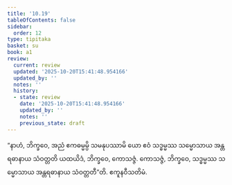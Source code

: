 ```yaml
---
title: '10.19'
tableOfContents: false
sidebar:
  order: 12
type: tipitaka
basket: su
book: a1
review:
  current: review
  updated: '2025-10-20T15:41:48.954166'
  updated_by: ''
  notes: ''
  history:
  - state: review
    date: '2025-10-20T15:41:48.954166'
    updated_by: ''
    notes: ''
    previous_state: draft
---
```



<DynamicBreadcrumb />


<ReviewStatus review={frontmatter.review} showDetails={true} />

<HypothesisAnnotation frontmatter={frontmatter} />

<Division number="116" book="a1" e="ch" v="15" p="18">

<Paragraph number="227" book="a1">
“နာဟံ, ဘိက္ခဝေ, အညံ ဧကဓမ္မမ္ပိ သမနုပဿာမိ ယော ဧဝံ သဒ္ဓမ္မဿ သမ္မောသာယ အန္တရဓာနာယ သံဝတ္တတိ ယထယိဒံ, ဘိက္ခဝေ, ကောသဇ္ဇံ. ကောသဇ္ဇံ, ဘိက္ခဝေ, သဒ္ဓမ္မဿ သမ္မောသာယ အန္တရဓာနာယ သံဝတ္တတီ”တိ.

</Paragraph>
</Division>

<Paragraph number="228" type="center" book="a1">
ဧကူနဝီသတိမံ.
</Paragraph>